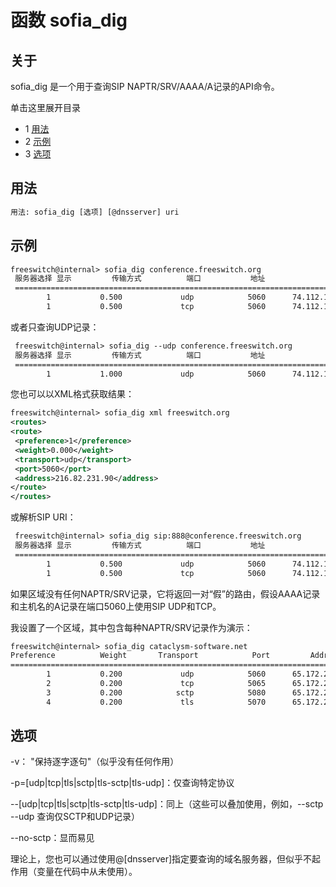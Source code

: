 # 函数 sofia_dig

## 关于

sofia_dig 是一个用于查询SIP NAPTR/SRV/AAAA/A记录的API命令。

单击这里展开目录

* 1 [用法](#usage)
* 2 [示例](#examples)
* 3 [选项](#options)

## 用法

```xml
用法: sofia_dig [选项] [@dnsserver] uri
```

## 示例

```xml
freeswitch@internal> sofia_dig conference.freeswitch.org
 服务器选择 显示         传输方式          端口           地址
 ================================================================================
        1           0.500             udp            5060      74.112.133.77
        1           0.500             tcp            5060      74.112.133.77

```

或者只查询UDP记录：

```xml
 freeswitch@internal> sofia_dig --udp conference.freeswitch.org  
 服务器选择 显示         传输方式          端口           地址  
 ================================================================================
        1           1.000             udp            5060      74.112.133.77

```

您也可以以XML格式获取结果：

```xml
freeswitch@internal> sofia_dig xml freeswitch.org
<routes>
<route>
 <preference>1</preference>
 <weight>0.000</weight>
 <transport>udp</transport>
 <port>5060</port>
 <address>216.82.231.90</address>
</route>
</routes>
```

或解析SIP URI：

```xml
 freeswitch@internal> sofia_dig sip:888@conference.freeswitch.org
 服务器选择 显示         传输方式          端口           地址
 ================================================================================
        1           0.500             udp            5060      74.112.133.77
        1           0.500             tcp            5060      74.112.133.77
```

如果区域没有任何NAPTR/SRV记录，它将返回一对“假”的路由，假设AAAA记录和主机名的A记录在端口5060上使用SIP UDP和TCP。

我设置了一个区域，其中包含每种NAPTR/SRV记录作为演示：

```xml
freeswitch@internal> sofia_dig cataclysm-software.net
Preference          Weight       Transport            Port         Address
================================================================================
        1           0.200             udp            5060      65.172.243.156
        2           0.200             tcp            5065      65.172.243.156
        3           0.200            sctp            5080      65.172.243.156
        4           0.200             tls            5070      65.172.243.156


```

## 选项

\-v： "保持逐字逐句"（似乎没有任何作用）

\-p=\[udp|tcp|tls|sctp|tls-sctp|tls-udp\]：仅查询特定协议

\--\[udp|tcp|tls|sctp|tls-sctp|tls-udp\]：同上（这些可以叠加使用，例如，--sctp --udp 查询仅SCTP和UDP记录）

\--no-sctp：显而易见

理论上，您也可以通过使用@\[dnsserver\]指定要查询的域名服务器，但似乎不起作用（变量在代码中从未使用）。